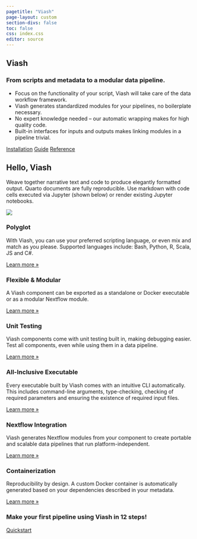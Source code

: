 ```yaml
---
pagetitle: "Viash"
page-layout: custom
section-divs: false
toc: false
css: index.css
editor: source
---
```


::: {.hero-banner}

::: {.hero-image .hero-image-left}
<!-- ![](images/hero_left.png) -->
:::

::: {.content-block}

# Viash

### From scripts and metadata to a modular data pipeline.

- Focus on the functionality of your script, Viash will take care of the data workflow framework. 
- Viash generates standardized modules for your pipelines, no boilerplate necessary.
- No expert knowledge needed -- our automatic wrapping makes for high quality code.
- Built-in interfaces for inputs and outputs makes linking modules in a pipeline trivial.

::: {.hero-buttons}
[Installation](documentation/installation/){.btn-action-primary .btn-action .btn .btn-success .btn-lg role="button"}
[Guide](documentation/guide/){#btn-guide .btn-action .btn .btn-info .btn-lg role="button"}
[Reference](documentation/reference/){.btn-action .btn .btn-info .btn-lg role="button"}
::: 

:::

::: {.hero-image .hero-image-right}
<!-- ![](images/hero_right.png) -->
:::

:::


::: {.hello-quarto .alt-background}
::: {.content-block}

::: {.hello-quarto-banner}
# Hello, Viash 
:::

Weave together narrative text and code to produce elegantly formatted output. Quarto documents are fully reproducible. Use markdown with code cells executed via Jupyter (shown below) or render existing Jupyter notebooks.

![](images/ViashIllustration.png){.center-image}

:::
:::

::: {.content-block}
::: {.features}

::: {.feature}
### Polyglot
With Viash, you can use your preferred scripting language, or even mix and match as you please. Supported languages include: Bash, Python, R, Scala, JS and C#.

::: {.learn-more}
[Learn more »](documentation/guide/component/languages.qmd)
:::
:::

::: {.feature}
### Flexible & Modular
A Viash component can be exported as a standalone or Docker executable or as a modular Nextflow module.

::: {.learn-more}
[Learn more »](documentation/guide/building-block/native-building-running.qmd)
:::
:::

::: {.feature}
### Unit Testing
Viash components come with unit testing built in, making debugging easier. Test all components, even while using them in a data pipeline.

::: {.learn-more}
[Learn more »](documentation/guide/component/unit-testing.qmd)
:::
:::

::: {.feature}
### All-Inclusive Executable
Every executable built by Viash comes with an intuitive CLI automatically. This includes command-line arguments, type-checking, checking of required parameters and ensuring the existence of required input files.

::: {.learn-more}
[Learn more »](/documentation/reference/config/functionality.html#arguments)
:::
:::

::: {.feature}
### Nextflow Integration
Viash generates Nextflow modules from your component to create portable and scalable data pipelines that run platform-independent.

::: {.learn-more}
[Learn more »](documentation/guide/building-block/nextflow/building-running.qmd)
:::
:::

::: {.feature}
### Containerization
Reproducibility by design. A custom Docker container is automatically generated based on your dependencies described in your metadata.

::: {.learn-more}
[Learn more »](documentation/guide/component/creation/docker.qmd)
:::
:::

:::
:::


::: {.get-started .alt-background}
::: {.content-block}

### Make your first pipeline using Viash in 12 steps!

[Quickstart](/documentation/quickstart/){.btn-action-primary  .btn-action .btn .btn-success .btn-lg role="button"}

:::
:::

